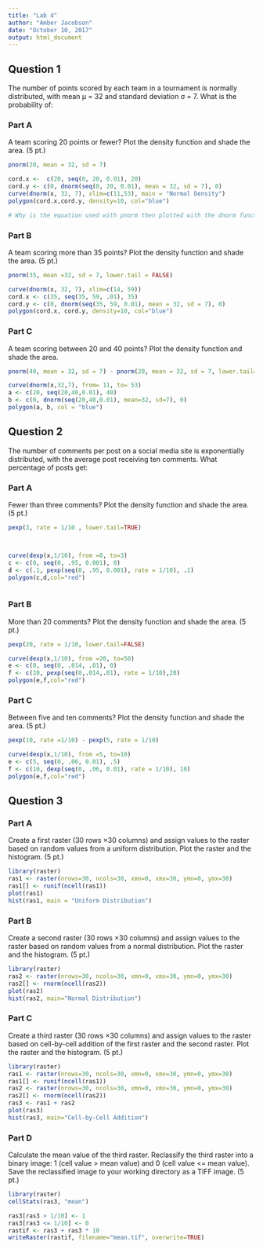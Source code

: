 ```yaml
---
title: "Lab 4"
author: "Amber Jacobson"
date: "October 10, 2017"
output: html_document
---
```


## Question 1

The number of points scored by each team in a tournament is normally distributed, with mean μ = 32 and standard deviation σ = 7. What is the probability of:

### Part A 

 A team scoring 20 points or fewer? Plot the density function and shade the area. (5 pt.)
 
 
```r
pnorm(20, mean = 32, sd = 7)

cord.x <-  c(20, seq(0, 20, 0.01), 20)
cord.y <- c(0, dnorm(seq(0, 20, 0.01), mean = 32, sd = 7), 0)
curve(dnorm(x, 32, 7), xlim=c(11,53), main = "Normal Density")
polygon(cord.x,cord.y, density=10, col="blue")

# Why is the equation used with pnorm then plotted with the dnorm function?
```

### Part B 

 A team scoring more than 35 points? Plot the density function and shade the area. (5 pt.)
 
```r
pnorm(35, mean =32, sd = 7, lower.tail = FALSE)

curve(dnorm(x, 32, 7), xlim=c(14, 59))
cord.x <- c(35, seq(35, 59, .01), 35)
cord.y <- c(0, dnorm(seq(35, 59, 0.01), mean = 32, sd = 7), 0)
polygon(cord.x, cord.y, density=10, col="blue")
```

### Part C

A team scoring between 20 and 40 points? Plot the density function and shade the area. 

```r
pnorm(40, mean = 32, sd = 7) - pnorm(20, mean = 32, sd = 7, lower.tail=FALSE)

curve(dnorm(x,32,7), from= 11, to= 53)
a <- c(20, seq(20,40,0.01), 40)
b <- c(0, dnorm(seq(20,40,0.01), mean=32, sd=7), 0)
polygon(a, b, col = "blue")

```


## Question 2 

The number of comments per post on a social media site is exponentially distributed, with the
average post receiving ten comments. What percentage of posts get:

### Part A

Fewer than three comments? Plot the density function and shade the area. (5 pt.)

```r
pexp(3, rate = 1/10 , lower.tail=TRUE)



curve(dexp(x,1/10), from =0, to=3)
c <- c(0, seq(0, .95, 0.001), 0)
d <- c(.1, pexp(seq(0, .95, 0.001), rate = 1/10), .1)
polygon(c,d,col="red")



```

### Part B 

More than 20 comments? Plot the density function and shade the area. (5 pt.)

```r
pexp(20, rate = 1/10, lower.tail=FALSE)

curve(dexp(x,1/10), from =20, to=50)
e <- c(0, seq(0, .014, .01), 0)
f <- c(20, pexp(seq(0,.014,.01), rate = 1/10),20)
polygon(e,f,col="red")

```

### Part C

Between five and ten comments? Plot the density function and shade the area. (5 pt.)

```r
pexp(10, rate =1/10) - pexp(5, rate = 1/10)

curve(dexp(x,1/10), from =5, to=10)
e <- c(5, seq(0, .06, 0.01), .5)
f <- c(10, dexp(seq(0, .06, 0.01), rate = 1/10), 10)
polygon(e,f,col="red")

```


## Question 3 

### Part A 

Create a first raster (30 rows ×30 columns) and assign values to the raster based on random values from a uniform distribution. Plot the raster and the histogram. (5 pt.)

```r
library(raster)
ras1 <- raster(nrows=30, ncols=30, xmn=0, xmx=30, ymn=0, ymx=30)
ras1[] <- runif(ncell(ras1))
plot(ras1)
hist(ras1, main = "Uniform Distribution")
```


### Part B 

Create a second raster (30 rows ×30 columns) and assign values to the raster based on random values from a normal distribution. Plot the raster and the histogram. (5 pt.)

```r
library(raster)
ras2 <- raster(nrows=30, ncols=30, xmn=0, xmx=30, ymn=0, ymx=30)
ras2[] <- rnorm(ncell(ras2))
plot(ras2)
hist(ras2, main="Normal Distribution")
```


### Part C 

Create a third raster (30 rows ×30 columns) and assign values to the raster based on cell-by-cell addition of the first raster and the second raster. Plot the raster and the histogram. (5 pt.)


```r
library(raster)
ras1 <- raster(nrows=30, ncols=30, xmn=0, xmx=30, ymn=0, ymx=30)
ras1[] <- runif(ncell(ras1))
ras2 <- raster(nrows=30, ncols=30, xmn=0, xmx=30, ymn=0, ymx=30)
ras2[] <- rnorm(ncell(ras2))
ras3 <- ras1 + ras2 
plot(ras3)
hist(ras3, main="Cell-by-Cell Addition")

```



### Part D 

Calculate the mean value of the third raster. Reclassify the third raster into a binary image: 1 (cell value > mean value) and 0 (cell value <= mean value). Save the reclassified image to your working directory as a TIFF image. (5 pt.)

```r
library(raster)
cellStats(ras3, "mean")

ras3[ras3 > 1/10] <- 1
ras3[ras3 <= 1/10] <- 0
rastif <- ras3 + ras3 * 10
writeRaster(rastif, filename="mean.tif", overwrite=TRUE)
```

